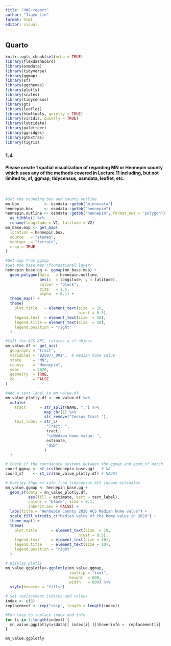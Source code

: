 ```yaml
---
title: "HW8-report"
author: "Jiayu Lin"
format: html
editor: visual
---
```


## Quarto

```r
knitr::opts_chunk$set(echo = TRUE)
library(flexdashboard)
library(osmdata)
library(tidyverse)
library(ggmap)
library(sf)
library(ggthemes)
library(plotly)
library(scales)
library(tidycensus)
library(gt)
library(leaflet)
library(htmltools, quietly = TRUE)
library(viridis, quietly = TRUE)
library(lubridate)
library(paletteer)
library(ggridges)
library(gtExtras)
library(tigris)

```

### 1.4

#### Please create 1 spatial visualization of regarding MN or Hennepin county which uses any of the methods covered in Lecture 11 including, but not limited to, sf, ggmap, tidycensus, osmdata, leaflet, etc. 

\

```r
#Get the bounding box and county outline
mn.box           <- osmdata::getbb("minnesota")
hennepin.box     <- osmdata::getbb("hennepin")
hennepin.outline <- osmdata::getbb("hennepin", format_out = "polygon")[[1]] %>%
  as_tibble() %>%
  rename(longitude = V1, latitude = V2)
mn_base.map <- get_map(
  location = hennepin.box,
  source   = "stamen",
  maptype  = "terrain",
  crop = TRUE
)

#Get map from ggmap
#Get the base map (foundational layer)
hennepin_base.gg <- ggmap(mn_base.map) +
  geom_polygon(data   = hennepin.outline, 
               aes(x  = longitude, y = latitude), 
               colour = "black", 
               size   = 1.6, 
               alpha  = 0.1) +
  theme_map() +
  theme(
    plot.title   = element_text(size  = 10,
                                hjust = 0.5),
    legend.text  = element_text(size  = 10),
    legend.title = element_text(size  = 10),
    legend.position = "right"
  )

#Call the ACS API, returns a sf object
mn_value.df <- get_acs(
  geography = "tract",
  variables = "B25077_001",  # median home value
  state     = "MN",
  county    = "Hennepin",
  year      = 2020,
  geometry  = TRUE,
  cb        = FALSE
)

#Add a text label to mn_value.df
mn_value_plotly.df <- mn_value.df %>%
  mutate(
    tract      = str_split(NAME, ",") %>%
                 map_chr(1) %>%
                 str_remove("Census Tract "),
    text_label = str_c(
                  "Tract: ",
                  tract,
                  "\nMedian home value: ",
                  estimate,
                  "USD"
                 )
  )

# Check if the coordinate systems between the ggmap and geom_sf match
coord_ggmap <- st_crs(hennepin_base.gg)   # NA
coord_sf    <- st_crs(mn_value_plotly.df) # NAD83

# Overlay thge sf info from tidycensus ACS income estimates
mn_value.ggmap <- hennepin_base.gg +  
  geom_sf(data = mn_value_plotly.df, 
          aes(fill = estimate, text = text_label),
          colour = "black", size = 0.1,
          inherit.aes = FALSE) + 
  labs(title = "Hennepin County 2020 ACS Median home value") + 
  scale_fill_viridis_c("Median value of the home value in 2020") +
  theme_map() +
  theme(
    plot.title      = element_text(size  = 10,
                                hjust = 0.5),
    legend.text     = element_text(size = 10),
    legend.title    = element_text(size = 10),
    legend.position = "right"
  )

# Display plotly
mn_value.ggplotly<-ggplotly(mn_value.ggmap, 
                            tooltip = "text", 
                            height  = 600,
                            width   = 800) %>%
  style(hoveron = "fills")

# Set replacement indices and values
index <- c(3)
replacement <- rep("skip", length = length(index))

#For loop to replace index and info
for (i in 1:length(index)) {
  mn_value.ggplotly$x$data[[ index[i] ]]$hoverinfo <- replacement[i]
}
```

``` r
mn_value.ggplotly
```
